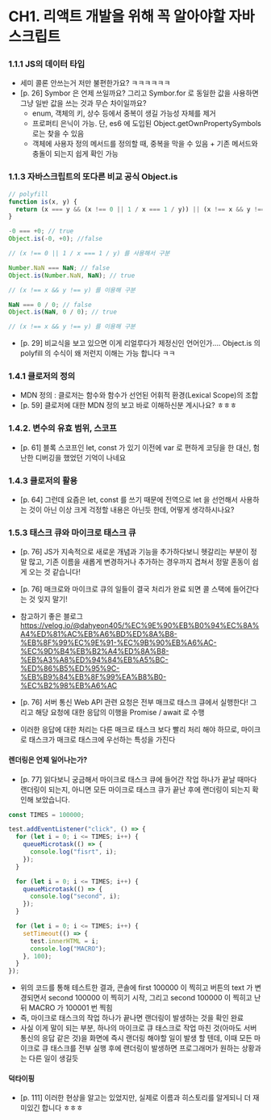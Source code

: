 # CH1. 리액트 개발을 위해 꼭 알아야할 자바스크립트

### 1.1.1 JS의 데이터 타입

- 세미 콜론 안쓰는거 저만 불편한가요? ㅋㅋㅋㅋㅋㅋ
- [p. 26] Symbor 은 언제 쓰일까요? 그리고 Symbor.for 로 동일한 값을 사용하면 그냥 일반 값을 쓰는 것과 무슨 차이일까요?
  - enum, 객체의 키, 상수 등에서 중복이 생길 가능성 자체를 제거
  - 프로퍼티 은닉이 가능. 단, es6 에 도입된 Object.getOwnPropertySymbols 로는 찾을 수 있음
  - 객체에 사용자 정의 메서드를 정의할 때, 중복을 막을 수 있음 + 기존 메서드와 충돌이 되는지 쉽게 확인 가능

### 1.1.3 자바스크립트의 또다른 비교 공식 Object.is

```js
// polyfill
function is(x, y) {
  return (x === y && (x !== 0 || 1 / x === 1 / y)) || (x !== x && y !== y);
}

-0 === +0; // true
Object.is(-0, +0); //false

// (x !== 0 || 1 / x === 1 / y) 를 사용해서 구분

Number.NaN === NaN; // false
Object.is(Number.NaN, NaN); // true

// (x !== x && y !== y) 를 이용해 구분

NaN === 0 / 0; // false
Object.is(NaN, 0 / 0); // true

// (x !== x && y !== y) 를 이용해 구분
```

- [p. 29] 비교식을 보고 있으면 이게 리얼루다가 제정신인 언어인가.... Object.is 의 polyfill 의 수식이 왜 저런지 이해는 가능 합니다 ㅋㅋ

### 1.4.1 클로저의 정의

- MDN 정의 : 클로저는 함수와 함수가 선언된 어휘적 환경(Lexical Scope)의 조합
- [p. 59] 클로저에 대한 MDN 정의 보고 바로 이해하신분 계시나요? ㅎㅎㅎ

### 1.4.2. 변수의 유효 범위, 스코프

- [p. 61] 블록 스코프인 let, const 가 있기 이전에 var 로 편하게 코딩을 한 대신, 험난한 디버깅을 했었던 기억이 나네요

### 1.4.3 클로저의 활용

- [p. 64] 그런데 요즘은 let, const 를 쓰기 때문에 전역으로 let 을 선언해서 사용하는 것이 아닌 이상 크게 걱정할 내용은 아닌듯 한데, 어떻게 생각하시나요?

### 1.5.3 태스크 큐와 마이크로 태스크 큐

- [p. 76] JS가 지속적으로 새로운 개념과 기능을 추가하다보니 헷갈리는 부분이 정말 많고, 기존 이름을 새롭게 변경하거나 추가하는 경우까지 겹쳐서 정말 혼동이 쉽게 오는 것 같습니다!
- [p. 76] 매크로와 마이크로 큐의 일들이 결국 처리가 완료 되면 콜 스택에 들어간다는 것 잊지 말기!
- 참고하기 좋은 블로그
  https://velog.io/@dahyeon405/%EC%9E%90%EB%B0%94%EC%8A%A4%ED%81%AC%EB%A6%BD%ED%8A%B8-%EB%8F%99%EC%9E%91-%EC%9B%90%EB%A6%AC-%EC%9D%B4%EB%B2%A4%ED%8A%B8-%EB%A3%A8%ED%94%84%EB%A5%BC-%ED%86%B5%ED%95%9C-%EB%B9%84%EB%8F%99%EA%B8%B0-%EC%B2%98%EB%A6%AC

- [p. 76] 서버 통신 Web API 관련 요청은 전부 매크로 태스크 큐에서 실행한다! 그리고 해당 요청에 대한 응답의 이행을 Promise / await 로 수행
- 이러한 응답에 대한 처리는 다른 매크로 태스크 보다 빨리 처리 해야 하므로, 마이크로 태스크가 매크로 태스크에 우선하는 특성을 가진다

#### 렌더링은 언제 일어나는가?

- [p. 77] 읽다보니 궁금해서 마이크로 태스크 큐에 들어간 작업 하나가 끝날 때마다 랜더링이 되는지, 아니면 모든 마이크로 태스크 큐가 끝난 후에 랜더링이 되는지 확인해 보았습니다.

```js
const TIMES = 100000;

test.addEventListener("click", () => {
  for (let i = 0; i <= TIMES; i++) {
    queueMicrotask(() => {
      console.log("fisrt", i);
    });
  }

  for (let i = 0; i <= TIMES; i++) {
    queueMicrotask(() => {
      console.log("second", i);
    });
  }

  for (let i = 0; i <= TIMES; i++) {
    setTimeout(() => {
      test.innerHTML = i;
      console.log("MACRO");
    }, 100);
  }
});
```

- 위의 코드를 통해 테스트한 결과, 콘솔에 first 100000 이 찍히고 버튼의 text 가 변경되면서 second 100000 이 찍히기 시작, 그리고 second 100000 이 찍히고 난 뒤 MACRO 가 100001 번 찍힘
- 즉, 마이크로 태스크의 작업 하나가 끝나면 랜더링이 발생하는 것을 확인 완료
- 사실 이게 말이 되는 부분, 하나의 마이크로 큐 태스크로 작업 마친 것(아마도 서버 통신의 응답 같은 것)을 화면에 즉시 랜더링 해야할 일이 발생 할 텐데, 이때 모든 마이크로 큐 태스크를 전부 실행 후에 랜더링이 발생하면 프로그래머가 원하는 상황과는 다른 일이 생길듯

#### 덕타이핑

- [p. 111] 이러한 현상을 알고는 있었지만, 실제로 이름과 히스토리를 알게되니 더 재미있긴 합니다 ㅎㅎㅎ
